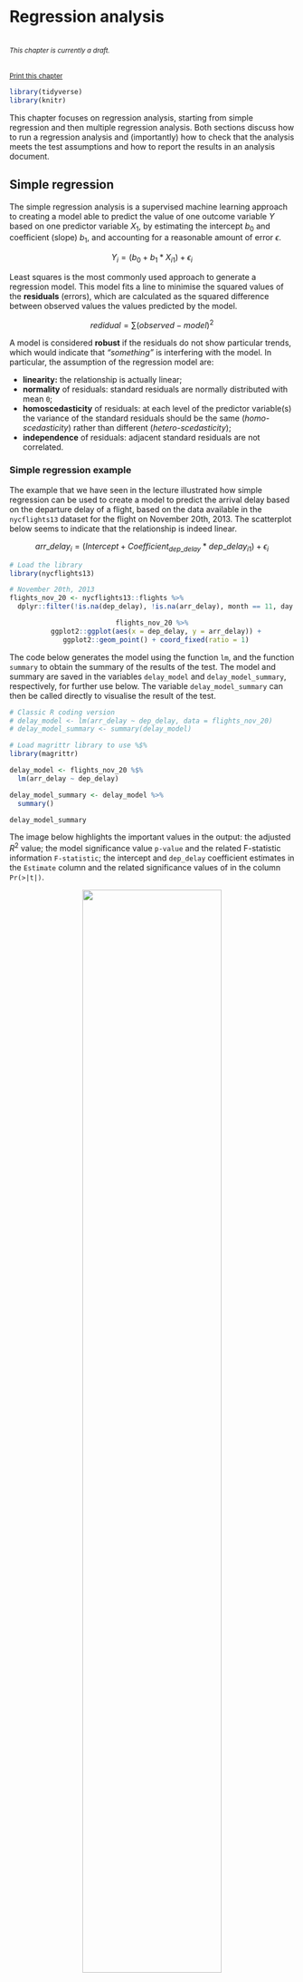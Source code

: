# Regression analysis

<br/><small>*This chapter is currently a draft.*</small>

<br/><small><a href="javascript:if(window.print)window.print()">Print this chapter</a></small>


```r
library(tidyverse)
library(knitr)
```

This chapter focuses on regression analysis, starting from simple regression and then multiple regression analysis. Both sections discuss how to run a regression analysis and (importantly) how to check that the analysis meets the test assumptions and how to report the results in an analysis document.



## Simple regression

The simple regression analysis is a supervised machine learning approach to creating a model able to predict the value of one outcome variable $Y$ based on one predictor variable $X_1$, by estimating the intercept $b_0$ and coefficient (slope) $b_1$, and accounting for a reasonable amount of error $\epsilon$. 

$$Y_i = (b_0 + b_1 * X_{i1}) + \epsilon_i $$

Least squares is the most commonly used approach to generate a regression model. This model fits a line to minimise the squared values of the **residuals** (errors), which are calculated as the squared difference between observed values the values predicted by the model. 

$$redidual = \sum(observed - model)^2$$

A model is considered **robust** if the residuals do not show particular trends, which would indicate that *"something"* is interfering with the model. In particular, the assumption of the regression model are:

- **linearity:** the relationship is actually linear;
- **normality** of residuals: standard residuals are normally distributed with mean `0`;
- **homoscedasticity** of residuals: at each level of the predictor variable(s) the variance of the standard residuals should be the same (*homo-scedasticity*) rather than different (*hetero-scedasticity*);
- **independence** of residuals: adjacent standard residuals are not correlated.

### Simple regression example

The example that we have seen in the lecture illustrated how simple regression can be used to create a model to predict the arrival delay based on the departure delay of a flight, based on the data available in the `nycflights13` dataset for the flight on November 20th, 2013. The scatterplot below seems to indicate that the relationship is indeed linear.

$$arr\_delay_i = (Intercept + Coefficient_{dep\_delay} * dep\_delay_{i1}) + \epsilon_i $$

```r
# Load the library
library(nycflights13)

# November 20th, 2013
flights_nov_20 <- nycflights13::flights %>%
  dplyr::filter(!is.na(dep_delay), !is.na(arr_delay), month == 11, day ==20) 
```


<center>
```r
flights_nov_20 %>%
  ggplot2::ggplot(aes(x = dep_delay, y = arr_delay)) +
  ggplot2::geom_point() + coord_fixed(ratio = 1)
```
</center>

The code below generates the model using the function `lm`, and the function `summary` to obtain the summary of the results of the test. The model and summary are saved in the variables `delay_model` and `delay_model_summary`, respectively, for further use below. The variable `delay_model_summary` can then be called directly to visualise the result of the test.

```r
# Classic R coding version
# delay_model <- lm(arr_delay ~ dep_delay, data = flights_nov_20)
# delay_model_summary <- summary(delay_model)

# Load magrittr library to use %$%
library(magrittr)

delay_model <- flights_nov_20 %$%
  lm(arr_delay ~ dep_delay) 

delay_model_summary <- delay_model %>%
  summary()

delay_model_summary
```

The image below highlights the important values in the output: the adjusted $R^2$ value; the model significance value `p-value` and the related F-statistic information `F-statistic`; the intercept and `dep_delay` coefficient estimates in the `Estimate` column and the related significance values of in the column `Pr(>|t|)`.

<center>
![](images/Regression_output_annotated.png){width=70%}
</center>

The output indicates:

- **p-value: < 2.2e-16**: $p<.001$ the model is significant;
    - derived by comparing the calulated **F-statistic** value to F distribution `r delay_model_summary$fstatistic[1] %>% round(digits = 2)` having specified degrees of freedom (`r delay_model_summary$fstatistic[2]`, `r delay_model_summary$fstatistic[3]`);
    - Report as: $F(`r delay_model_summary[["fstatistic"]][2]`, `r delay_model_summary[["fstatistic"]][3]`) = `r delay_model_summary[["fstatistic"]][1] %>% round(digits = 2)`$
- **Adjusted R-squared: `r delay_model_summary$adj.r.squared %>% round(digits = 4)`**: the departure delay can account for `r (delay_model_summary$adj.r.squared * 100) %>% round(digits = 2)`% of the arrival delay;
- **Coefficients**:
    - Intercept estimate `r delay_model_summary$coefficients[1,1] %>% round(digits = 4)` is significant;
    - `dep_delay` coefficient (slope) estimate `r delay_model_summary$coefficients[2,1] %>% round(digits = 4)` is significant.

<center>
```r
flights_nov_20 %>%
  ggplot2::ggplot(aes(x = dep_delay, y = arr_delay)) +
  ggplot2::geom_point() + ggplot2::coord_fixed(ratio = 1) +
  ggplot2::geom_abline(intercept = 4.0943, slope = 1.04229, color="red")
```
</center>

### Checking regression assumptions

#### Normality

The Shapiro-Wilk test can be used to check for the normality of standard residuals. The test should be not significant for robust models. In the example below, the standard residuals are *not* normally distributed. However, the plot further below does show that the distribution of the residuals is not far away from a normal distribution.

```r
delay_model %>% 
  stats::rstandard() %>% 
  stats::shapiro.test()
```

<center>
```r
delay_model %>% 
  stats::rstandard() %>%
  data.frame(std_res = .) %>%
  ggplot2::ggplot(aes(x = std_res)) +
  ggplot2::geom_histogram(
    aes(
      y =..density..
    ),
    bins = 100
  ) + 
  ggplot2::stat_function(
    fun = dnorm, 
    args = list(
      mean = delay_model %>% rstandard() %>% mean(),
      sd = delay_model %>% rstandard() %>% sd()),
    colour = "red", size = 1)
```
</center>

#### Homoscedasticity

The Breusch-Pagan test can be used to check for the homoscedasticity of standard residuals. The test should be not significant for robust models. In the example below, the standard residuals are homoscedastic.

```r
library(lmtest)

delay_model %>% 
  lmtest::bptest()
```

#### Independence

The Durbin-Watson test can be used to check for the independence of residuals. The test should be statistic should be close to 2 (between 1 and 3) and not significant for robust models. In the example below, the standard residuals might not be completely independent. Note, however, that the result depends on the order of the data.

```r
# Also part of the library lmtest
delay_model %>%
  lmtest::dwtest()
```

#### Plots

The [`plot.lm` function](https://www.rdocumentation.org/packages/stats/versions/3.6.1/topics/plot.lm) can be used to further explore the residuals visuallly. Usage is illustrated below. The *Residuals vs Fitted* and *Scale-Location* plot provide an insight into the homoscedasticity of the residuals, the *Normal Q-Q* plot provides an illustration of the normality of the residuals, and the *Residuals vs Leverage* can be useful to identify exceptional cases (e.g., Cook's distance greater than 1).

```r
delay_model %>%
  plot(which = c(1))
delay_model %>%
  plot(which = c(2))
delay_model %>%
  plot(which = c(3))
delay_model %>%
  plot(which = c(5))
```
</center>

### How to report a simple regression

Overall, we can say that the delay model computed above is fit ($F(`r delay_model_summary[["fstatistic"]][2]`, `r delay_model_summary[["fstatistic"]][3]`) = `r delay_model_summary[["fstatistic"]][1] %>% round(digits = 2)`$, $p < .001$), indicating that the departure delay might account for `r (delay_model_summary$adj.r.squared * 100) %>% round(digits = 2)`% of the arrival delay. However the model is only partially robust. The residuals satisfy the homoscedasticity assumption (Breusch-Pagan test, $BP = `r bptest(delay_model)[["statistic"]] %>% round(digits = 2)`$, $p =`r bptest(delay_model)[["p.value"]] %>% round(digits = 2)`$), and the independence assumption (Durbin-Watson test, $DW = `r dwtest(delay_model)[["statistic"]] %>% round(digits = 2)`$, $p =`r dwtest(delay_model)[["p.value"]] %>% round(digits = 2)`$), but they are not normally distributed (Shapiro-Wilk test, $W =  `r shapiro.test(rstandard(delay_model))[["statistic"]] %>% round(digits = 2)`$, $p < .001$).

The [`stargazer` function of the `stargazer` library](https://www.rdocumentation.org/packages/stargazer/versions/5.2.2/topics/stargazer) can be applied to the model `delay_model` to generate a nicer output in RMarkdown PDF documents by including `results = "asis"` in the R snippet option.

```r
# Install stargazer if not yet installed
# install.packages("stargazer")

library(stargazer)

# Not rendered in bookdown
stargazer(delay_model, header = FALSE)
```

## Multiple regression

The multiple regression analysis is a supervised machine learning approach to creating a model able to predict the value of one outcome variable $Y$ based on two or more predictor variables $X_1 \dots X_M$, by estimating the intercept $b_0$ and the coefficients (slopes) $b_1 \dots b_M$, and accounting for a reasonable amount of error $\epsilon$. 

$$Y_i = (b_0 + b_1 * X_{i1} + b_2 * X_{i2} + \dots + b_M * X_{iM}) + \epsilon_i $$

The assumptions are the same as the simple regression, plus the assumption of **no multicollinearity**: if two or more predictor variables are used in the model, each pair of variables not correlated. This assumption can be tested by checking the variance inflation factor (VIF). If the largest VIF value is greater than 10 or the average VIF is substantially greater than 1, there might be an issue of multicollinearity.

### Multiple regression example

The example below explores whether a regression model can be created to estimate the number of people in Leicester commuting to work using private transport (`u121`) in Leicester, using the number of people in different industry sectors as predictors. 

For instance, occupations such as electricity, gas, steam and air conditioning supply (`u144`) require to travel some distances with equipment, thus the related variable `u144` is included in the model, whereas people working in information and communication might be more likely to work from home or commute by public transport. 

A multiple regression model can be specified in a similar way as a simple regression model, using the same `lm` function, but adding the additional predictor variables using a `+` operator.

```r
leicester_2011OAC <- readr::read_csv("2011_OAC_Raw_uVariables_Leicester.csv")
```

```r
leicester_2011OAC <- readr::read_csv(paste0(Sys.getenv("RGDS_HOME"), "/data/", "2011_OAC_Raw_uVariables_Leicester.csv"))
```

```r
# Select and 
# normalise variables
leicester_2011OAC_transp <-
  leicester_2011OAC %>%
  dplyr::select(
    OA11CD, 
    Total_Pop_No_NI_Students_16_to_74, Total_Employment_16_to_74, 
    u121, u141:u158
  ) %>%
  # percentage method of travel
  dplyr::mutate(
    u121 = (u121 / Total_Pop_No_NI_Students_16_to_74) * 100
  ) %>%
  # percentage across industry sector columns
  dplyr::mutate(
    dplyr::across( 
      u141:u158,
      function(x){ (x / Total_Employment_16_to_74) * 100 }
    )
  ) %>%
  # rename columns
  dplyr::rename_with(
    function(x){ paste0("perc_", x) },
    c(u121, u141:u158)
  )

# Selected variables

# perc_u120: Method of Travel to Work, Private Transport
# perc_u142: Industry Sector, Mining and quarrying
# perc_u144: Industry Sector, Electricity, gas, steam and air conditioning ...
# perc_u146: Industry Sector, Construction
# perc_u149: Industry Sector, Accommodation and food service activities

# Create model
commuting_model1 <- 
  leicester_2011OAC_transp %$%
  lm(
    perc_u121 ~ 
      perc_u142 + perc_u144 + perc_u146 + perc_u149
  )

# Print summary
commuting_model1 %>%
  summary()
```

```r
# Not rendered in bookdown
stargazer(commuting_model1, header=FALSE)
```

```r
commuting_model1 %>%
  rstandard() %>% 
  shapiro.test()
```

```r
commuting_model1 %>% 
  bptest()
```

```r
commuting_model1 %>%
  dwtest()
```

```r
library(car)

commuting_model1 %>%
  vif()
```

The output above suggests that the model is fit ($F(`r summary(commuting_model1)[["fstatistic"]][2]`, `r summary(commuting_model1)[["fstatistic"]][3]`) = `r summary(commuting_model1)[["fstatistic"]][1] %>% round(digits = 2)`$, $p < .001$), indicating that a model based on the presence of people working in the four selected industry sectors can account for `r (summary(commuting_model1)$adj.r.squared * 100) %>% round(digits = 2)`% of the number of people using private transportation to commute to work. However the model is only partially robust. The residuals are normally distributed (Shapiro-Wilk test, $W =  `r shapiro.test(rstandard(commuting_model1))[["statistic"]] %>% round(digits = 2)`$, $p =`r shapiro.test(rstandard(commuting_model1))[["p.value"]] %>% round(digits = 2)`$) and there seems to be no multicollinearity with average VIF $`r commuting_model1 %>% vif() %>% mean() %>% round(digits = 2)`$, but the residuals don't satisfy the homoscedasticity assumption (Breusch-Pagan test, $BP = `r bptest(commuting_model1)[["statistic"]] %>% round(digits = 2)`$, $p < .001$), nor the independence assumption (Durbin-Watson test, $DW = `r dwtest(commuting_model1)[["statistic"]] %>% round(digits = 2)`$, $p < .01$).

The coefficient values calculated by the `lm` functions are important to create the model, and provide useful information. For instance, the coefficient for the variable `perc_u144` is `1.169`, which indicates that if the presence of people working in electricity, gas, steam and air conditioning supply increases by one percentage point, the number of people using private transportation to commute to work increases by `1.169` percentage points, according to the model. The coefficients also indicate that the presence of people working in accommodation and food service activities actually has a negative impact (in the context of the variables selected for the model) on the number of people using private transportation to commute to work.

In this example, all variables use the same unit and are of a similar type, which makes interpreting the model relatively simple. When that is not the case, it can be useful to look at the standardized $\beta$, which provide the same information but measured in terms of standard deviation, which make comparisons between variables of different types easier to draw. For instance, the values calculated below using the function `lm.beta` of the library `lm.beta` indicate that if the presence of people working in construction has the highest impact on the outcome varaible. If the presence of people working in construction increases by one standard deviation, the number of people using private transportation to commute to work increases by `0.29` standard deviations, according to the model.

```r
# Install lm.beta library if necessary
# install.packages("lm.beta")
library(lm.beta)

lm.beta(commuting_model1)
```

## Exercise 324.1

**Question 324.1.1:** Create a model having as outcome variable the presence of people using private transport for commuting to work, and using a stepwise *"both"* approach, having all the variables created for the example above and related to the presence of people working in different industry sectors (`perc_u141 to perc_u158`) as scope.

**Question 324.1.2:** Is the presence of people using public transportation to commute to work statistically, linearly related to mean age (`u020`)?

**Question 324.1.3:** Is the presence of people using public transportation to commute to work statistically, linearly related to (a subset of) the age structure categories (`u007` to `u019`)?


---

<small>by [Stefano De Sabbata](https://sdesabbata.github.io/) -- text licensed under the [CC BY-SA 4.0](https://creativecommons.org/licenses/by-sa/4.0/), contains public sector information licensed under the [Open Government Licence v3.0](http://www.nationalarchives.gov.uk/doc/open-government-licence), code licensed under the [GNU GPL v3.0](https://www.gnu.org/licenses/gpl-3.0.html).</small>